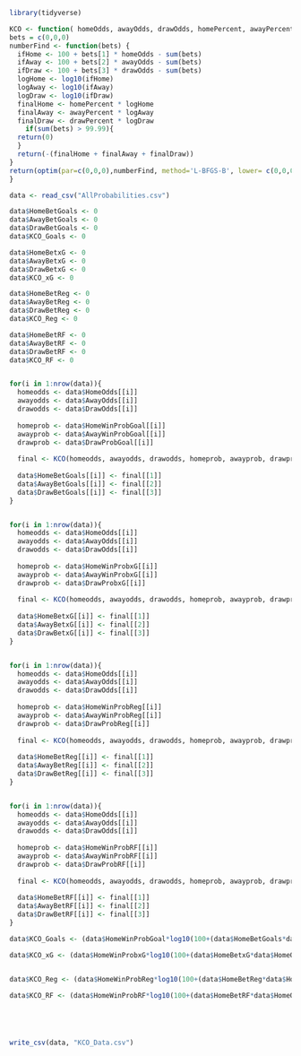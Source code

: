 
```{r}
library(tidyverse)
```

```{r}
KCO <- function( homeOdds, awayOdds, drawOdds, homePercent, awayPercent, drawPercent){
bets = c(0,0,0)
numberFind <- function(bets) {
  ifHome <- 100 + bets[1] * homeOdds - sum(bets)
  ifAway <- 100 + bets[2] * awayOdds - sum(bets)
  ifDraw <- 100 + bets[3] * drawOdds - sum(bets)
  logHome <- log10(ifHome)
  logAway <- log10(ifAway)
  logDraw <- log10(ifDraw)
  finalHome <- homePercent * logHome
  finalAway <- awayPercent * logAway
  finalDraw <- drawPercent * logDraw
    if(sum(bets) > 99.99){
  return(0)
  }
  return(-(finalHome + finalAway + finalDraw))
}
return(optim(par=c(0,0,0),numberFind, method='L-BFGS-B', lower= c(0,0,0), upper=c(100,100,100))$par)
}

```


```{r}
data <- read_csv("AllProbabilities.csv")

data$HomeBetGoals <- 0
data$AwayBetGoals <- 0
data$DrawBetGoals <- 0
data$KCO_Goals <- 0

data$HomeBetxG <- 0
data$AwayBetxG <- 0
data$DrawBetxG <- 0
data$KCO_xG <- 0

data$HomeBetReg <- 0
data$AwayBetReg <- 0
data$DrawBetReg <- 0
data$KCO_Reg <- 0

data$HomeBetRF <- 0
data$AwayBetRF <- 0
data$DrawBetRF <- 0
data$KCO_RF <- 0


for(i in 1:nrow(data)){
  homeodds <- data$HomeOdds[[i]]
  awayodds <- data$AwayOdds[[i]]
  drawodds <- data$DrawOdds[[i]]
  
  homeprob <- data$HomeWinProbGoal[[i]]
  awayprob <- data$AwayWinProbGoal[[i]]
  drawprob <- data$DrawProbGoal[[i]]
  
  final <- KCO(homeodds, awayodds, drawodds, homeprob, awayprob, drawprob)
  
  data$HomeBetGoals[[i]] <- final[[1]]
  data$AwayBetGoals[[i]] <- final[[2]]
  data$DrawBetGoals[[i]] <- final[[3]]
}


for(i in 1:nrow(data)){
  homeodds <- data$HomeOdds[[i]]
  awayodds <- data$AwayOdds[[i]]
  drawodds <- data$DrawOdds[[i]]
  
  homeprob <- data$HomeWinProbxG[[i]]
  awayprob <- data$AwayWinProbxG[[i]]
  drawprob <- data$DrawProbxG[[i]]
  
  final <- KCO(homeodds, awayodds, drawodds, homeprob, awayprob, drawprob)
  
  data$HomeBetxG[[i]] <- final[[1]]
  data$AwayBetxG[[i]] <- final[[2]]
  data$DrawBetxG[[i]] <- final[[3]]
}


for(i in 1:nrow(data)){
  homeodds <- data$HomeOdds[[i]]
  awayodds <- data$AwayOdds[[i]]
  drawodds <- data$DrawOdds[[i]]
  
  homeprob <- data$HomeWinProbReg[[i]]
  awayprob <- data$AwayWinProbReg[[i]]
  drawprob <- data$DrawProbReg[[i]]
  
  final <- KCO(homeodds, awayodds, drawodds, homeprob, awayprob, drawprob)
  
  data$HomeBetReg[[i]] <- final[[1]]
  data$AwayBetReg[[i]] <- final[[2]]
  data$DrawBetReg[[i]] <- final[[3]]
}


for(i in 1:nrow(data)){
  homeodds <- data$HomeOdds[[i]]
  awayodds <- data$AwayOdds[[i]]
  drawodds <- data$DrawOdds[[i]]
  
  homeprob <- data$HomeWinProbRF[[i]]
  awayprob <- data$AwayWinProbRF[[i]]
  drawprob <- data$DrawProbRF[[i]]
  
  final <- KCO(homeodds, awayodds, drawodds, homeprob, awayprob, drawprob)
  
  data$HomeBetRF[[i]] <- final[[1]]
  data$AwayBetRF[[i]] <- final[[2]]
  data$DrawBetRF[[i]] <- final[[3]]
}

data$KCO_Goals <- (data$HomeWinProbGoal*log10(100+(data$HomeBetGoals*data$HomeOdds)-data$HomeBetGoals-data$AwayBetGoals-data$DrawBetGoals)) + (data$AwayWinProbGoal*log10(100+(data$AwayBetGoals*data$AwayOdds)-data$HomeBetGoals-data$AwayBetGoals-data$DrawBetGoals)) + (data$DrawProbGoal*log10(100+(data$DrawBetGoals*data$DrawOdds)-data$HomeBetGoals-data$AwayBetGoals-data$DrawBetGoals))

data$KCO_xG <- (data$HomeWinProbxG*log10(100+(data$HomeBetxG*data$HomeOdds)-data$HomeBetxG-data$AwayBetxG-data$DrawBetxG)) + (data$AwayWinProbxG*log10(100+(data$AwayBetxG*data$AwayOdds)-data$HomeBetxG-data$AwayBetxG-data$DrawBetxG)) + (data$DrawProbxG*log10(100+(data$DrawBetxG*data$DrawOdds)-data$HomeBetxG-data$AwayBetxG-data$DrawBetxG))


data$KCO_Reg <- (data$HomeWinProbReg*log10(100+(data$HomeBetReg*data$HomeOdds)-data$HomeBetReg-data$AwayBetReg-data$DrawBetReg)) + (data$AwayWinProbReg*log10(100+(data$AwayBetReg*data$AwayOdds)-data$HomeBetReg-data$AwayBetReg-data$DrawBetReg)) + (data$DrawProbReg*log10(100+(data$DrawBetReg*data$DrawOdds)-data$HomeBetReg-data$AwayBetReg-data$DrawBetReg))

data$KCO_RF <- (data$HomeWinProbRF*log10(100+(data$HomeBetRF*data$HomeOdds)-data$HomeBetRF-data$AwayBetRF-data$DrawBetRF)) + (data$AwayWinProbRF*log10(100+(data$AwayBetRF*data$AwayOdds)-data$HomeBetRF-data$AwayBetRF-data$DrawBetRF)) + (data$DrawProbRF*log10(100+(data$DrawBetRF*data$DrawOdds)-data$HomeBetRF-data$AwayBetRF-data$DrawBetRF))





write_csv(data, "KCO_Data.csv")


```






